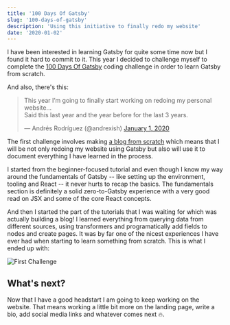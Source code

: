 ```yaml
---
title: '100 Days Of Gatsby'
slug: '100-days-of-gatsby'
description: 'Using this initiative to finally redo my website'
date: '2020-01-02'
---
```


I have been interested in learning Gatsby for quite some time now but I found it hard to commit to it. This year I decided to challenge myself to complete the [100 Days Of Gatsby](https://www.gatsbyjs.org/blog/100days/) coding challenge in order to learn Gatsby from scratch.

And also, there's this:

<blockquote class="twitter-tweet" data-theme="light">
  <p lang="en" dir="ltr">
    This year I’m going to finally start working on redoing my personal
    website...
    <br />
    Said this last year and the year before for the last 3 years.
  </p>
  &mdash; Andrés Rodríguez (@andrexish) <a href="https://twitter.com/andrexish/status/1212377346700914688?ref_src=twsrc%5Etfw">
    January 1, 2020
  </a>
</blockquote>

The first challenge involves making [a blog from scratch](https://www.gatsbyjs.org/blog/100days/start-blog/) which means that I will be not only redoing my website using Gatsby but also will use it to document everything I have learned in the process.

I started from the beginner-focused tutorial and even though I know my way around the fundamentals of Gatsby -- like setting up the environment, tooling and React -- it never hurts to recap the basics. The fundamentals section is definitely a solid zero-to-Gatsby experience with a very good read on JSX and some of the core React concepts.

And then I started the part of the tutorials that I was waiting for which was actually building a blog! I learned everything from querying data from different sources, using transformers and programatically add fields to nodes and create pages. It was by far one of the nicest experiences I have ever had when starting to learn something from scratch. This is what I ended up with:

![First Challenge](images/first-challenge.png)

## What's next?

Now that I have a good headstart I am going to keep working on the website. That means working a little bit more on the landing page, write a bio, add social media links and whatever comes next 🔥.
